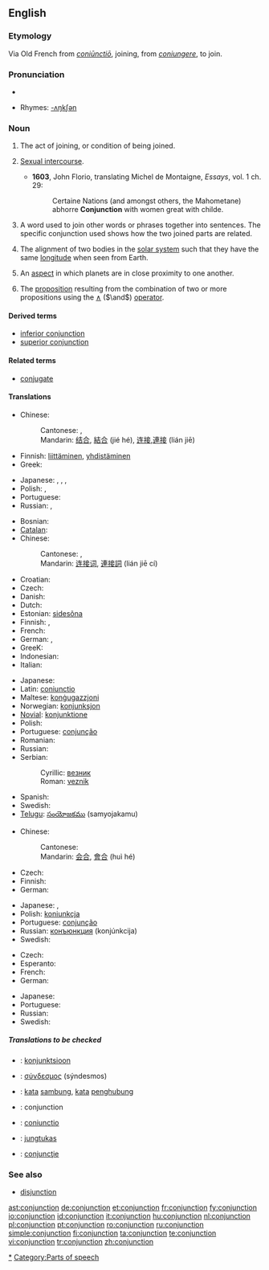 ==English==

{{wikipedia}}

===Etymology===
Via Old French from {{L.}} ''[[coniunctio|coniūnctiō]]'', joining, from ''[[coniungere]]'', to join.

===Pronunciation===
* {{audio|en-us-conjunction.ogg|Audio (US)}}

* Rhymes: [[Rhymes:English:-ʌŋkʃən|-ʌŋkʃən]]

===Noun===
{{en-noun}}

# The act of joining, or condition of being joined.
# {{obsolete}} [[sexual intercourse|Sexual intercourse]].
#*'''1603''', John Florio, translating Michel de Montaigne, ''Essays'', vol. 1 ch. 29:
#*:Certaine Nations (and amongst others, the Mahometane) abhorre '''Conjunction''' with women great with childe.
# {{grammar}} A word used to join other words or phrases together into sentences. The specific conjunction used shows how the two joined parts are related.
# {{astronomy}} The alignment of two bodies in the [[solar system]] such that they have the same [[longitude]] when seen from Earth.
# {{astrology}} An [[aspect]] in which planets are in close proximity to one another.
# {{context|logic}} The [[proposition]] resulting from the combination of two or more propositions using the [[∧]] (<math>\and</math>) [[operator]].

====Derived terms====
* [[inferior conjunction]]
* [[superior conjunction]]

====Related terms====
* [[conjugate]]

====Translations====

{{trans-top|act of joining or being joined}}
* Chinese:
*: Cantonese: {{t|yue|結合|tr=git3 hap6}}, {{t|yue|連接|tr=lin4 zip3}}
*: Mandarin: [[结合]], [[結合]] (jié hé), [[连接]],[[連接]] (lián jiē)
* Finnish: [[liittäminen]], [[yhdistäminen]]
* Greek: {{t|el|σύνδεση|f|sc=Grek}}
{{trans-mid}}
* Japanese: {{t|ja|結合|tr=ketsugō|sc=Jpan}}, {{t|ja|接合|tr=setsugō|sc=Jpan}}, {{t|ja|接続|tr=setsuzoku|sc=Jpan}}, {{t|ja|連接|tr=rensetsu|sc=Jpan}}
* Polish: {{t|pl|łączenie|n}}, {{t|pl|połączenie|n}}
* Portuguese: {{t+|pt|conjunção|f}}
* Russian: {{t|ru|союз|m|tr=sojúz|sc=Cyrl}}, {{t|ru|связь|f|tr=svjaz’|sc=Cyrl}}
{{trans-bottom}}

{{trans-top|grammar: word used to join words or phrases}}
* Bosnian: {{t-|bs|veznik|m}}
* [[Catalan]]: {{t|ca|conjunció|f}}
* Chinese:
*: Cantonese: {{t|yue|連接詞|tr=lin4 zip3 ci4}}, {{t|yue|連詞|tr=lin4 ci4}}
*: Mandarin: [[连接词]], [[連接詞]] (lián jiē cí)
* Croatian: {{t-|hr|veznik|m}}
* Czech: {{t-|cs|spojka|f}}
* Danish: {{t+|da|bindeord}}
* Dutch: {{t+|nl|voegwoord|n}}
* Estonian: [[sidesõna]]
* Finnish: {{t+|fi|konjunktio}}, {{t+|fi|sidesana}}
* French: {{t+|fr|conjonction|f}}
* German: {{t+|de|Konjunktion|f}}, {{t+|de|Bindewort|n}}
* GreeK: {{t|el|σύνδεσμος|m|sc=Grek}}
* Indonesian: {{t-|id|kata penghubung|xs=Indonesian}}
* Italian: {{t+|it|congiunzione|f}}
{{trans-mid}}
* Japanese: {{t+|ja|接続詞|tr=setsuzokushi|sc=Jpan}}
* Latin: [[coniunctio]] {{f}}
* Maltese: [[konġugazzjoni]]
* Norwegian: [[konjunksjon]] {{m}}
* [[Novial]]: [[konjunktione]]
* Polish: {{t+|pl|spójnik|m}}
* Portuguese: [[conjunção]] {{f}}
* Romanian: {{t+|ro|conjuncţie|f}}
* Russian: {{t+|ru|союз|m|tr=sojúz|sc=Cyrl}}
* Serbian:
*: Cyrillic: [[везник]] {{m}}
*: Roman: [[veznik#Serbian|veznik]] {{m}}
* Spanish: {{t+|es|conjunción|f}}
* Swedish: {{t+|sv|konjunktion|c}}
* [[Telugu]]: [[సంయోజకము]] (samyojakamu)
{{trans-bottom}}

{{trans-top|astronomy: alignment of two bodies in the solar system such that they have the same longitude when seen from Earth}}
* Chinese: 
*: Cantonese: {{t|yue|會合|tr=wui6 hap6}}
*: Mandarin: [[会合]], [[會合]] (huì hé)
* Czech: {{t-|cs|konjunkce}}
* Finnish: {{t+|fi|konjunktio}}
* German: {{t+|de|Konjunktion|f}}
{{trans-mid}}
* Japanese: {{t|ja|会合|tr=kaigō|sc=Jpan}}, {{t|ja|合|tr=gō|sc=Jpan}}
* Polish: [[koniunkcja]] {{f}}
* Portuguese: [[conjunção]] {{f}}
* Russian: [[конъюнкция]] (konjúnkcija) {{f}}
* Swedish: {{t+|sv|konjunktion|c}}
{{trans-bottom}}

{{trans-top|logic: proposition resulting from the combination of two or more propositions using the and operator}}
* Czech: {{t-|cs|konjunkce|f}}
* Esperanto: {{t|eo|konjunkcio}}
* French: {{t|fr|conjonction|f}}
* German: {{t+|de|Konjunktion|f}}
{{trans-mid}}
* Japanese: {{t|ja|連接|tr=rensetsu|sc=Jpan}}
* Portuguese: {{t|pt|conjunção|f}}
* Russian: {{t|ru|конъюнкция|f|tr=konjúnkcija}}
* Swedish: {{t+|sv|konjunktion|c}}
{{trans-bottom}}

=====Translations to be checked=====
<!--Remove this section once all of the translations below have been moved into the tables above.-->
{{checktrans}}

* {{ttbc|Estonian}}: [[konjunktsioon]]
* {{ttbc|Greek, Ancient}}: [[σύνδεσμος]] (sýndesmos) {{m}}
* {{ttbc|Indonesian}}: [[kata]] [[sambung]], [[kata]] [[hubung|penghubung]]
* {{ttbc|Interlingua}}: conjunction
* {{ttbc|Latin}}: [[coniunctio]] {{f}}
* {{ttbc|Lithuanian}}: [[jungtukas]] {{m}}
* {{ttbc|Romanian}}: [[conjuncţie]] {{f}}

===See also===
* [[disjunction]]

[[Category:Conjunctions|*]]
[[Category:Parts of speech]]

[[ast:conjunction]]
[[de:conjunction]]
[[et:conjunction]]
[[fr:conjunction]]
[[fy:conjunction]]
[[io:conjunction]]
[[id:conjunction]]
[[it:conjunction]]
[[hu:conjunction]]
[[nl:conjunction]]
[[pl:conjunction]]
[[pt:conjunction]]
[[ro:conjunction]]
[[ru:conjunction]]
[[simple:conjunction]]
[[fi:conjunction]]
[[ta:conjunction]]
[[te:conjunction]]
[[vi:conjunction]]
[[tr:conjunction]]
[[zh:conjunction]]